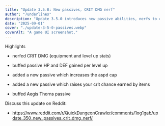 ```yaml
---
title: "Update 3.5.0: New passives, CRIT DMG nerf"
author: "7underlines"
description: "Update 3.5.0 introduces new passive abilities, nerfs to critical damage, and buffs to health and defense growth."
date: "2025-09-01"
cover: "./update-3-5-0-passives.webp"
coverAlt: "A game UI screenshot."
---
```


Highlights

- nerfed CRIT DMG (equipment and level up stats)

- buffed passive HP and DEF gained per level up

- added a new passive which increases the aspd cap

- added a new passive which raises your crit chance earned by items

- buffed Aegis Thorns passive




Discuss this update on Reddit:

- https://www.reddit.com/r/QuickDungeonCrawler/comments/1og1gab/update_350_new_passives_crit_dmg_nerf/

